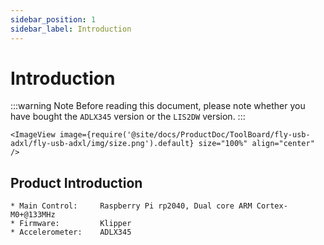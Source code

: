 ```yaml
---
sidebar_position: 1
sidebar_label: Introduction
---
```






# Introduction

:::warning Note
Before reading this document, please note whether you have bought the `ADLX345` version or the `LIS2DW` version.
:::

    <ImageView image={require('@site/docs/ProductDoc/ToolBoard/fly-usb-adxl/fly-usb-adxl/img/size.png').default} size="100%" align="center" />

## Product Introduction

    * Main Control:     Raspberry Pi rp2040, Dual core ARM Cortex-M0+@133MHz
    * Firmware:         Klipper
    * Accelerometer:    ADLX345